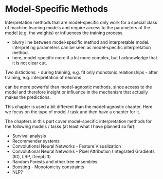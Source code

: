 # Model-Specific Methods {#example-based}

Interpretation methods that are model-specific only work for a special class of machine learning models and require access to the parameters of the model (e.g. the weights) or influences the training process.

- blurry line between model-specific method and interpretable model. interpreting parameters can be seen as model-specific interpretation method.
- here, model-specific more if a lot more complex, but I acknowledge that it is not clear cut.


Two distictions:
- during training, e.g. fit only monotonic relationships
- after training, e.g. interpretation of neurons

can be more powerful than model-agnostic methods, since access to the model and therefore insight or influence in the mechanism that actually makes the predictions.

This chapter is used a bit different than the model-agnostic chapter.
Here we focus on the type of model / task and then have a chapter for it.


The chapters in this part cover model-specific interpretation methods for the following models / tasks (at least what I have planned so far):

<!--TODO: Write a short sentence for each, as in model-agnostic or example-based -->

- Survival analysis
- Recommender systems
- Convolutional Neural Networks - Feature Visualization
- Convolutional Neural Networks - Pixel Attribution (Integrated Gradients (IG), LRP, DeepLift)
- Random Forests and other tree ensembles
- Boosting - Monotonicity constraints
- NLP?

